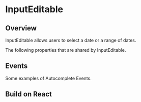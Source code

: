 
# InputEditable


## Overview

InputEditable allows users to select a date or a range of dates.

<Canvas of={InputEditableStories.Properties}></Canvas>

<Meta isTemplate />

The following properties that are shared by InputEditable.

<Controls />

## Events

Some examples of Autocomplete Events.

<Source of={InputEditableStories.Events} />

## Build on React

<Source of={InputEditableStories.FrameworkReact} />